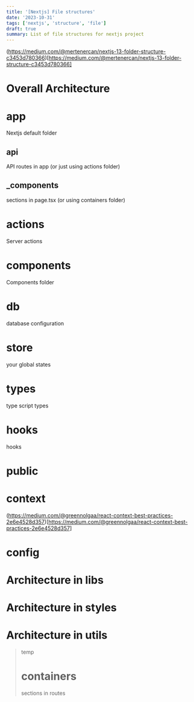 ```yaml
---
title: '[Nextjs] File structures'
date: '2023-10-31'
tags: ['nextjs', 'structure', 'file']
draft: true
summary: List of file structures for nextjs project
---
```


(https://medium.com/@mertenercan/nextjs-13-folder-structure-c3453d780366)[https://medium.com/@mertenercan/nextjs-13-folder-structure-c3453d780366]

# Overall Architecture

# app

Nextjs default folder

## api

API routes in app
\(or just using actions folder\)

## \_components

sections in page.tsx
\(or using containers folder)

# actions

Server actions

# components

Components folder

# db

database configuration

# store

your global states

# types

type script types

# hooks

hooks

# public

# context

(https://medium.com/@greennolgaa/react-context-best-practices-2e6e4528d357)[https://medium.com/@greennolgaa/react-context-best-practices-2e6e4528d357]

# config

# Architecture in libs

# Architecture in styles

# Architecture in utils

> temp
>
> # containers
>
> sections in routes
